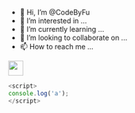 - 👋 Hi, I’m @CodeByFu
- 👀 I’m interested in ...
- 🌱 I’m currently learning ...
- 💞️ I’m looking to collaborate on ...
- 📫 How to reach me ...

<img src="http://junkui.top/img.svg" width="30">

<!---
CodeByFu/CodeByFu is a ✨ special ✨ repository because its `README.md` (this file) appears on your GitHub profile.
You can click the Preview link to take a look at your changes.
--->

```js
<script>
console.log('a');
</script>
```


